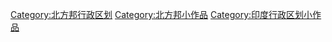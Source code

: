 {{hiddencat}}
[[Category:北方邦行政区划|Category:北方邦行政区划]]
[[Category:北方邦小作品|Category:北方邦小作品]]
[[Category:印度行政区划小作品|Category:印度行政区划小作品]]